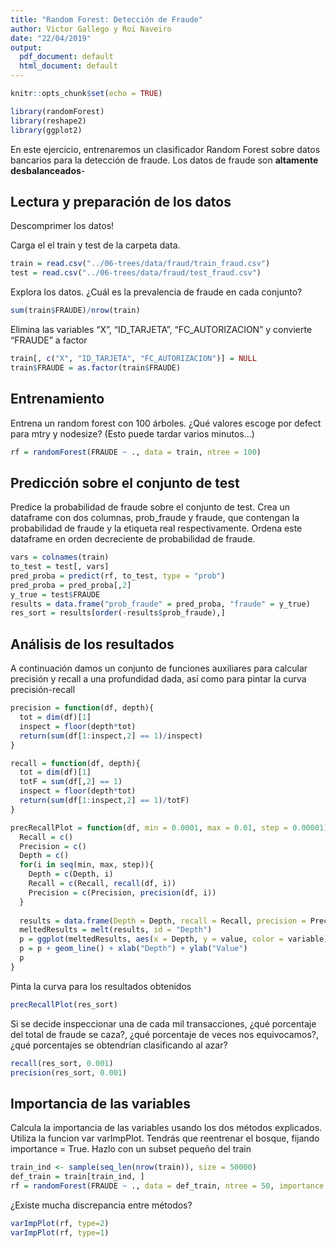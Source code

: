 ```yaml
---
title: "Random Forest: Detección de Fraude"
author: Victor Gallego y Roi Naveiro
date: "22/04/2019"
output:
  pdf_document: default
  html_document: default
---
```


```r
knitr::opts_chunk$set(echo = TRUE)
```


```r
library(randomForest)
library(reshape2)
library(ggplot2)
```

En este ejercicio, entrenaremos un clasificador Random Forest sobre datos bancarios para la detección de fraude. Los datos de fraude son **altamente desbalanceados**-

## Lectura y preparación de los datos

Descomprimer los datos!

Carga el el train y test de la carpeta data.

```r
train = read.csv("../06-trees/data/fraud/train_fraud.csv")
test = read.csv("../06-trees/data/fraud/test_fraud.csv")
```

Explora los datos. ¿Cuál es la prevalencia de fraude en cada conjunto?

```r
sum(train$FRAUDE)/nrow(train)
```

Elimina las variables "X", "ID_TARJETA", "FC_AUTORIZACION" y convierte "FRAUDE" a factor
```r
train[, c("X", "ID_TARJETA", "FC_AUTORIZACION")] = NULL
train$FRAUDE = as.factor(train$FRAUDE)
```



## Entrenamiento

Entrena un random forest con 100 árboles. ¿Qué valores escoge por defect para mtry y nodesize? (Esto puede tardar varios minutos...)

```r
rf = randomForest(FRAUDE ~ ., data = train, ntree = 100)
```

## Predicción sobre el conjunto de test

Predice la probabilidad de fraude sobre el conjunto de test. Crea un dataframe con dos columnas, prob_fraude y fraude, que contengan la probabilidad de fraude y la etiqueta real respectivamente. Ordena este dataframe en orden decreciente de probabilidad de fraude.

```r
vars = colnames(train)
to_test = test[, vars]
pred_proba = predict(rf, to_test, type = "prob")
pred_proba = pred_proba[,2]
y_true = test$FRAUDE
results = data.frame("prob_fraude" = pred_proba, "fraude" = y_true)
res_sort = results[order(-results$prob_fraude),]
```

## Análisis de los resultados

A continuación damos un conjunto de funciones auxiliares para calcular precisión y recall a una profundidad dada, así como para pintar la curva precisión-recall

```r
precision = function(df, depth){
  tot = dim(df)[1]
  inspect = floor(depth*tot)
  return(sum(df[1:inspect,2] == 1)/inspect)
}

recall = function(df, depth){
  tot = dim(df)[1]
  totF = sum(df[,2] == 1)
  inspect = floor(depth*tot)
  return(sum(df[1:inspect,2] == 1)/totF)
}

precRecallPlot = function(df, min = 0.0001, max = 0.01, step = 0.00001){
  Recall = c()
  Precision = c()
  Depth = c()
  for(i in seq(min, max, step)){
    Depth = c(Depth, i)
    Recall = c(Recall, recall(df, i))
    Precision = c(Precision, precision(df, i))
  }
  
  results = data.frame(Depth = Depth, recall = Recall, precision = Precision)
  meltedResults = melt(results, id = "Depth")
  p = ggplot(meltedResults, aes(x = Depth, y = value, color = variable))
  p = p + geom_line() + xlab("Depth") + ylab("Value")
  p
}
```

Pinta la curva para los resultados obtenidos

```r
precRecallPlot(res_sort)
```


Si se decide inspeccionar una de cada mil transacciones, ¿qué porcentaje del total de fraude se caza?, ¿qué porcentaje de veces nos equivocamos?, ¿qué porcentajes se obtendrían clasificando al azar?

```r
recall(res_sort, 0.001)
precision(res_sort, 0.001)
```


## Importancia de las variables

Calcula la importancia de las variables usando los dos métodos explicados. Utiliza la funcion var varImpPlot. Tendrás que reentrenar el bosque, fijando importance = True. Hazlo con un subset pequeño del train

```r
train_ind <- sample(seq_len(nrow(train)), size = 50000)
def_train = train[train_ind, ]
rf = randomForest(FRAUDE ~ ., data = def_train, ntree = 50, importance = TRUE)
```


¿Existe mucha discrepancia entre métodos?
```r
varImpPlot(rf, type=2)
varImpPlot(rf, type=1)
```

